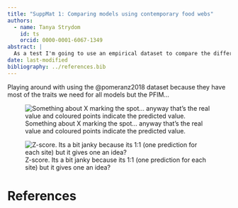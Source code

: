 ```yaml
---
title: "SuppMat 1: Comparing models using contemporary food webs"
authors:
  - name: Tanya Strydom
    id: ts
    orcid: 0000-0001-6067-1349
abstract: |
  As a test I'm going to use an empirical dataset to compare the different models.
date: last-modified
bibliography: ../references.bib
---
```


Playing around with using the @pomeranz2018 dataset because they have most of the traits we need for all models but the PFIM...

![Something about X marking the spot... anyway that's the real value and coloured points indicate the predicted value.](figures/summary.png)

![Z-score. Its a bit janky because its 1:1 (one prediction for each site) but it gives one an idea?](figures/zscore.png)

# References {.unnumbered}

::: {#refs}
:::